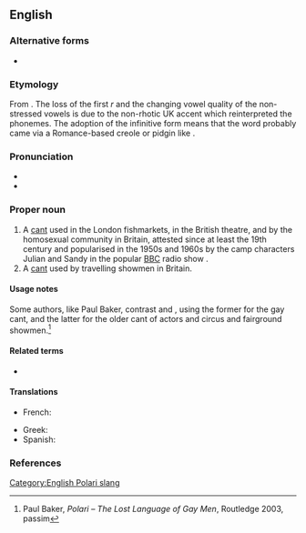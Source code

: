{{also|polari|polāri}}
==English==
{{wikipedia}}

===Alternative forms===
* {{alter|en|Palare|Palari|Palarie|Parlare|Parlary|Parlyaree}}

===Etymology===
From {{der|en|it|parlare||to talk}}. The loss of the first ''r'' and the changing vowel quality of the non-stressed vowels is due to the non-rhotic UK accent which reinterpreted the phonemes. The adoption of the infinitive form means that the word probably came via a Romance-based creole or pidgin like {{der|en|pml|-}}.

===Pronunciation===
* {{IPA|en|/pəˈlɑːri/}}
* {{audio|en|LL-Q1860 (eng)-Vealhurl-Polari.wav|Audio (southern England)}}

===Proper noun===
{{en-proper noun}}

# A [[cant]] used in the London fishmarkets, in the British theatre, and by the homosexual community in Britain, attested since at least the 19th century and popularised in the 1950s and 1960s by the camp characters Julian and Sandy in the popular [[w:BBC|BBC]] radio show ''{{w|Round the Horne}}''.
# A [[cant]] used by travelling showmen in Britain.

====Usage notes====
Some authors, like Paul Baker, contrast {{m|en|Polari}} and {{m|en|Parlyaree}}, using the former for the gay cant, and the latter for the older cant of actors and circus and fairground showmen.<ref>Paul Baker, ''Polari&nbsp;– The Lost Language of Gay Men'', Routledge 2003, passim</ref>

====Related terms====
* {{l|en|Parlyaree}}

====Translations====
{{trans-top|Gay community slang}}
* French: {{t+|fr|polari|m}}
{{trans-mid}}
* Greek: {{t+|el|καλιαρντά|n-p}}
* Spanish: {{t|es|polari|m}}
{{trans-bottom}}

===References===
<references/>

[[Category:English Polari slang]]